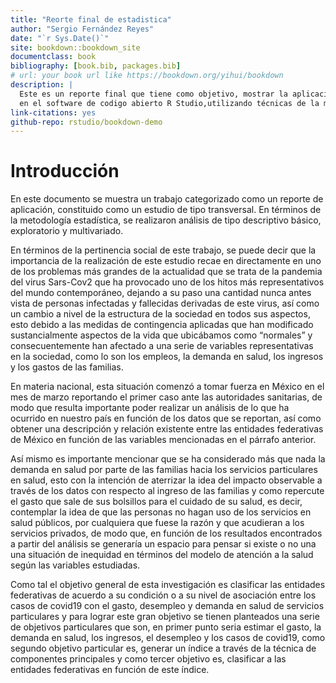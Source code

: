 --- 
title: "Reorte final de estadistica"
author: "Sergio Fernández Reyes"
date: "`r Sys.Date()`"
site: bookdown::bookdown_site
documentclass: book
bibliography: [book.bib, packages.bib]
# url: your book url like https://bookdown.org/yihui/bookdown
description: |
  Este es un reporte final que tiene como objetivo, mostrar la aplicacion de diversos comandos ejecutados
  en el software de codigo abierto R Studio,utilizando técnicas de la metodología estadística .
link-citations: yes
github-repo: rstudio/bookdown-demo
---

# Introducción

En este documento se muestra un trabajo categorizado como un reporte de aplicación, constituido como un estudio de tipo transversal. En términos de la metodología estadística, se realizaron análisis de tipo descriptivo básico, exploratorio y multivariado.

En términos de la pertinencia social de este trabajo, se puede decir que la importancia de la realización de este estudio recae en directamente en uno de los problemas más grandes de la actualidad que se trata de la pandemia del virus Sars-Cov2 que ha provocado uno de los hitos más representativos del mundo contemporáneo, dejando a su paso una cantidad nunca antes vista de personas infectadas y fallecidas derivadas de este virus, así como un cambio a nivel de la estructura de la sociedad en todos sus aspectos, esto debido a las medidas de contingencia aplicadas que han modificado sustancialmente aspectos de la vida que ubicábamos como "normales" y consecuentemente han afectado a una serie de variables representativas en la sociedad, como lo son los empleos, la demanda en salud, los ingresos y los gastos de las familias.

En materia nacional, esta situación comenzó a tomar fuerza en México en el mes de marzo reportando el primer caso ante las autoridades sanitarias, de modo que resulta importante poder realizar un análisis de lo que ha ocurrido en nuestro país en función de los datos que se reportan, así como obtener una descripción y relación existente entre las entidades federativas de México en función de las variables mencionadas en el párrafo anterior.

Así mismo es importante mencionar que se ha considerado más que nada la demanda en salud por parte de las familias hacia los servicios particulares en salud, esto con la intención de aterrizar la idea del impacto observable a través de los datos con respecto al ingreso de las familias y como repercute el gasto que sale de sus bolsillos para el cuidado de su salud, es decir, contemplar la idea de que las personas no hagan uso de los servicios en salud públicos, por cualquiera que fuese la razón y que acudieran a los servicios privados, de modo que, en función de los resultados encontrados a partir del análisis se generaría un espacio para pensar si existe o no una una situación de inequidad en términos del modelo de atención a la salud según las variables estudiadas.

Como tal el objetivo general de esta investigación es clasificar las entidades federativas de acuerdo a su condición o a su nivel de asociación entre los casos de covid19 con el gasto, desempleo y demanda en salud de servicios particulares y para lograr este gran objetivo se tienen planteados una serie de objetivos particulares que son, en primer punto seria estimar el gasto, la demanda en salud, los ingresos, el desempleo y los casos de covid19, como segundo objetivo particular es, generar un índice a través de la técnica de componentes principales y como tercer objetivo es, clasificar a las entidades federativas en función de este índice.


